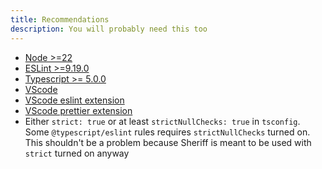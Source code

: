 ```yaml
---
title: Recommendations
description: You will probably need this too
---
```


- [Node >=22](https://nodejs.org/en/)
- [ESLint >=9.19.0](https://eslint.org/)
- [Typescript >= 5.0.0](https://www.typescriptlang.org/)
- [VScode](https://code.visualstudio.com/)
- [VScode eslint extension](https://marketplace.visualstudio.com/items?itemName=dbaeumer.vscode-eslint)
- [VScode prettier extension](https://marketplace.visualstudio.com/items?itemName=esbenp.prettier-vscode)
- Either `strict: true` or at least `strictNullChecks: true` in `tsconfig`. Some `@typescript/eslint` rules requires `strictNullChecks` turned on. This shouldn't be a problem because Sheriff is meant to be used with `strict` turned on anyway
